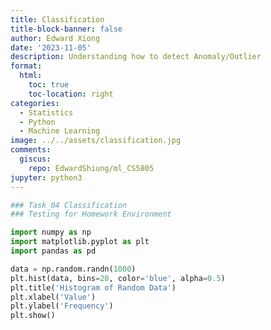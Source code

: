 ```yaml
---
title: Classification
title-block-banner: false
author: Edward Xiong
date: '2023-11-05'
description: Understanding how to detect Anomaly/Outlier
format:
  html:
    toc: true
    toc-location: right
categories:
  - Statistics
  - Python
  - Machine Learning
image: ../../assets/classification.jpg
comments:
  giscus:
    repo: EdwardShiung/ml_CS5805
jupyter: python3
---
```


```python
### Task_04 Classification
### Testing for Homework Environment
```

```python
import numpy as np
import matplotlib.pyplot as plt
import pandas as pd
```

```python
data = np.random.randn(1000)
plt.hist(data, bins=20, color='blue', alpha=0.5)
plt.title('Histogram of Random Data')
plt.xlabel('Value')
plt.ylabel('Frequency')
plt.show()
```
